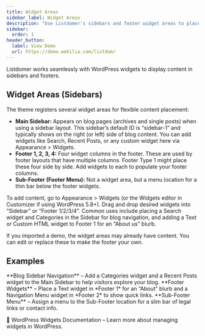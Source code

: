 ```yaml
---
title: Widget Areas
sidebar_label: Widget Areas
description: "Use Listdomer's sidebars and footer widget areas to place content."
sidebar:
  order: 1
header_button:
  label: View Demo
  url: https://demo.webilia.com/listdom/
---
```


Listdomer works seamlessly with WordPress widgets to display content in sidebars and footers.

## Widget Areas (Sidebars)

The theme registers several widget areas for flexible content placement:

- **Main Sidebar:** Appears on blog pages (archives and single posts) when using a sidebar layout. This sidebar’s default ID is “sidebar-1” and typically shows on the right (or left) side of blog content. You can add widgets like Search, Recent Posts, or any custom widget here via Appearance > Widgets. <Badge text="Tip" />
- **Footer 1, 2, 3, 4:** Four widget columns in the footer. These are used by footer layouts that have multiple columns. Footer Type 1 might place these four side by side. Add widgets to each to populate your footer columns.
- **Sub-Footer (Footer Menu):** Not a widget area, but a menu location for a thin bar below the footer widgets.

To add content, go to Appearance > Widgets (or the Widgets editor in Customizer if using WordPress 5.8+). Drag and drop desired widgets into “Sidebar” or “Footer 1/2/3/4”. Common uses include placing a Search widget and Categories in the Sidebar for blog navigation, and adding a Text or Custom HTML widget to Footer 1 for an “About us” blurb.

<Aside type="note">If you imported a demo, the widget areas may already have content. You can edit or replace these to make the footer your own.</Aside>

## Examples

<CardGrid>
  <Card>**Blog Sidebar Navigation** – Add a Categories widget and a Recent Posts widget to the Main Sidebar to help visitors explore your blog.</Card>
  <Card>**Footer Widgets** – Place a Text widget in *Footer 1* for an “About” blurb and a Navigation Menu widget in *Footer 2* to show quick links.</Card>
  <Card>**Sub-Footer Menu** – Assign a menu to the Sub-Footer location for a slim bar of legal links or contact info.</Card>
</CardGrid>

<LinkCard href="https://wordpress.org/documentation/article/wordpress-widgets/">🔗 WordPress Widgets Documentation – Learn more about managing widgets in WordPress.</LinkCard>

